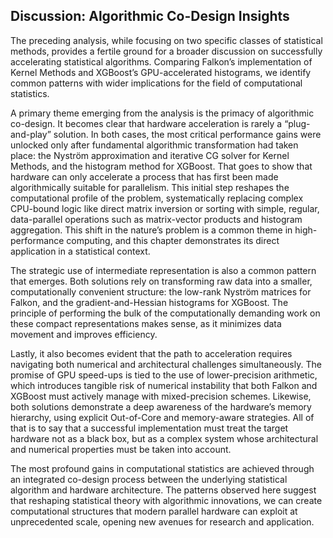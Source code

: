 ## Discussion: Algorithmic Co-Design Insights

The preceding analysis, while focusing on two specific classes of statistical methods, provides a fertile ground for a broader discussion on successfully accelerating statistical algorithms. Comparing Falkon's implementation of Kernel Methods and XGBoost's GPU-accelerated histograms, we identify common patterns with wider implications for the field of computational statistics.

A primary theme emerging from the analysis is the primacy of algorithmic co-design. It becomes clear that hardware acceleration is rarely a "plug-and-play" solution. In both cases, the most critical performance gains were unlocked only after fundamental algorithmic transformation had taken place: the Nyström approximation and iterative CG solver for Kernel Methods, and the histogram method for XGBoost. That goes to show that hardware can only accelerate a process that has first been made algorithmically suitable for parallelism. This initial step reshapes the computational profile of the problem, systematically replacing complex CPU-bound logic like direct matrix inversion or sorting with simple, regular, data-parallel operations such as matrix-vector products and histogram aggregation. This shift in the nature's problem is a common theme in high-performance computing, and this chapter demonstrates its direct application in a statistical context.

The strategic use of intermediate representation is also a common pattern that emerges. Both solutions rely on transforming raw data into a smaller, computationally convenient structure: the low-rank Nyström matrices for Falkon, and the gradient-and-Hessian histograms for XGBoost. The principle of performing the bulk of the computationally demanding work on these compact representations makes sense, as it minimizes data movement and improves efficiency.

Lastly, it also becomes evident that the path to acceleration requires navigating both numerical and architectural challenges simultaneously. The promise of GPU speed-ups is tied to the use of lower-precision arithmetic, which introduces tangible risk of numerical instability that both Falkon and XGBoost must actively manage with mixed-precision schemes. Likewise, both solutions demonstrate a deep awareness of the hardware's memory hierarchy, using explicit Out-of-Core and memory-aware strategies. All of that is to say that a successful implementation must treat the target hardware not as a black box, but as a complex system whose architectural and numerical properties must be taken into account.

The most profound gains in computational statistics are achieved through an integrated co-design process between the underlying statistical algorithm and hardware architecture. The patterns observed here suggest that reshaping statistical theory with algorithmic innovations, we can create computational structures that modern parallel hardware can exploit at unprecedented scale, opening new avenues for research and application.
